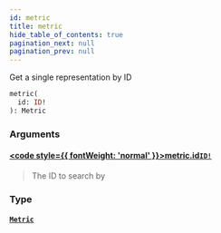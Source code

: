 ```yaml
---
id: metric
title: metric
hide_table_of_contents: true
pagination_next: null
pagination_prev: null
---
```








Get a single representation by ID

```graphql
metric(
  id: ID!
): Metric
```


### Arguments

#### [<code style={{ fontWeight: 'normal' }}>metric.<b>id</b></code>](#)<Bullet />[`ID!`](/docs/schemas/mikro/scalars/id) <Badge class="secondary" text="non-null"/> <Badge class="secondary" text="scalar"/>
> The ID to search by
> 

### Type

#### [`Metric`](/docs/schemas/mikro/objects/metric) <Badge class="secondary" text="object"/>
> 
> 





